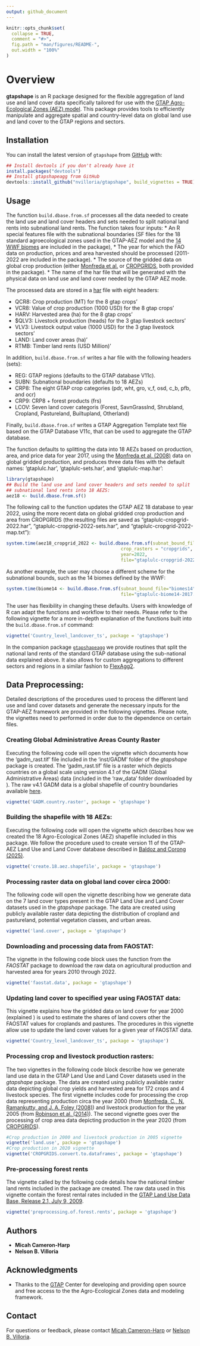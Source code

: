 ```yaml
---
output: github_document
---
```


<!-- README.md is generated from README.Rmd. Please edit that file -->

```r
knitr::opts_chunk$set(
  collapse = TRUE,
  comment = "#>",
  fig.path = "man/figures/README-",
  out.width = "100%"
)
```

# Overview

<!-- badges: start -->
<!-- badges: end -->

**gtapshape** is an R package designed for the flexible aggregation of
land use and land cover data specifically tailored for use with the
[GTAP Agro-Ecological Zones (AEZ) model](https://www.gtap.agecon.purdue.edu/resources/res_display.asp?RecordID=2605). This
package provides tools to efficiently manipulate and aggregate spatial
and country-level data on global land use and land cover to the GTAP
regions and sectors.


## Installation

You can install the latest version of `gtapshape` from
[GitHub](https://github.com/) with:

```r
## Install devtools if you don't already have it
install.packages("devtools")
## Install gtapshapeagg from GitHub
devtools::install_github("nvilloria/gtapshape", build_vignettes = TRUE)
```

## Usage

The function `build.dbase.from.sf` processes all the data needed to
create the land use and land cover headers and sets needed to split
national land rents into subnational land rents. The function takes
four inputs: 
* An R special features file with the subnational
boundaries (SF files for the 18 standard agroecological zones used in
the GTAP-AEZ model and the [14 WWF biomes](https://en.wikipedia.org/wiki/List_of_terrestrial_ecoregions_(WWF))
are included in the package), 
* The year for which the FAO data on production, prices and area harvested should
be processed (2011-2022 are included in the package).
* The source of the gridded data on global crop production (either
[Monfreda et al.](https://agupubs.onlinelibrary.wiley.com/doi/full/10.1029/2007GB002947)
or [CROPGRIDS](https://www.nature.com/articles/s41597-024-03247-7),
both provided in the package).
* The name of the har file that will be generated with the
physical data on land use and land cover needed by the GTAP AEZ
mode. 

The processed data are stored in a
[har](https://www.copsmodels.com/webhelp/rungtap/index.html?hc_harfiles.htm)
file with eight headers:

* QCR8: Crop production (MT) for the 8 gtap crops'
* VCR8: Value of crop production (1000 USD) for the 8 gtap crops'
* HARV: Harvested area (ha) for the 8 gtap crops'
* $QLV3: Livestock production (heads) for the 3 gtap livestock sectors'
* VLV3: Livestock output value (1000 USD) for the 3 gtap livestock sectors'
* LAND: Land cover areas (ha)'
* RTMB: Timber land rents (USD Million)'

In addition, `build.dbase.from.sf` writes a har file with the
following headers (sets):

* REG: GTAP regions (defaults to the GTAP database V11c).
* SUBN: Subnational boundaries (defaults to 18 AEZs)
* CRP8: The eight GTAP crop categories (pdr, wht, gro, v_f, osd, c_b, pfb, and ocr)
* CRP9: CRP8 + forest products (frs)
* LCOV: Seven land cover categoris (Forest, SavnGrasslnd, Shrubland,
  Cropland, Pastureland, Builtupland, Otherland)

Finally, `build.dbase.from.sf` writes a GTAP Aggregation Template text
file based on the GTAP Database V11c, that can be used to aggregate
the GTAP database.

The function defaults to splitting the data into 18 AEZs based on production,
area, and price data for year 2017, using the [Monfreda et al. (2008)](https://doi.org/10.1029/2007GB002947) data on
global gridded production, and produces three data files with the default names:
'gtaplulc.har', 'gtaplulc-sets.har', and 'gtaplulc-map.har':

```r
library(gtapshape)
## Build the land use and land cover headers and sets needed to split
## subnational land rents into 18 AEZS:
aez18 <- build.dbase.from.sf()
```

The following call to the function updates the GTAP AEZ 18 database to
year 2022, using the more recent data on global gridded crop
production and area from CROPGRIDS (the resulting files are saved as
"gtaplulc-cropgrid-2022.har", "gtaplulc-cropgrid-2022-sets.har", and
"gtaplulc-cropgrid-2022-map.txt"):
```r
system.time(aez18_cropgrid_2022 <- build.dbase.from.sf(subnat_bound_file="aez18",
                                           crop_rasters = "cropgrids",
                                           year=2022,
                                           file="gtaplulc-cropgrid-2022.har"))

```

As another example, the user may choose a different scheme for the
subnational bounds, such as the 14 biomes defined by the WWF:

```r
system.time(biome14 <- build.dbase.from.sf(subnat_bound_file="biomes14",
                                           file="gtaplulc-biome14-2017.har"))
```

The user has flexibility in changing these defaults. Users with
knowledge of R can adapt the functions and workflow to their needs. 
Please refer to the following vignette for a more in-depth explanation 
of the functions built into the `build.dbase.from.sf` command:
```r
vignette('Country_level_landcover_ts', package = 'gtapshape')
```

In the companion package
[`gtapshapeagg`](https://github.com/nvilloria/gtapshapeagg) we provide
routines that split the national land rents of the standard GTAP
database using the sub-national data explained above. It also allows
for custom aggregations to different sectors and regions in a similar
fashion to
[FlexAgg2](https://www.gtap.agecon.purdue.edu/databases/flexagg2.asp).



## Data Preprocessing:

Detailed descriptions of the procedures used to process the different
land use and land cover datasets and generate the necessary inputs 
for the GTAP-AEZ framework are provided in the following vignettes. 
Please note, the vignettes need to performed in order due to the 
dependence on certain files. 

### Creating Global Administrative Areas County Raster 
Executing the following code will open the vignette which documents how the 
'gadm_rast.tif' file included in the 'inst/GADM' folder of the *gtapshape* 
package is created. The 'gadm_rast.tif' file is a raster
which depicts countries on a global scale using version 4.1 of the GADM (Global 
Administrative Areas) data (included in the 'raw_data' folder downloaded by 
\link[gtapshape]{setup_gtapshape}). The raw v4.1 GADM data is a global shapefile 
of country boundaries available [here](https://gadm.org/download_world.html#google_vignette). 
```r
vignette('GADM.country.raster', package = 'gtapshape')
```

### Building the shapefile with 18 AEZs:
Executing the following code will open the vignette which describes how we created the 18 Agro-Ecological Zones (AEZ) shapefile included in this package. We follow the procedure used to create version 11 of the GTAP-AEZ Land Use and Land Cover database described in [Baldoz and Corong (2025)](https://www.gtap.agecon.purdue.edu/resources/res_display.asp?RecordID=7407). 
```r
vignette('create.18.aez.shapefile', package = 'gtapshape')
```

### Processing raster data on global land cover circa 2000:
The following code will open the vignette describing how we generate data on the 7 land cover types present in the GTAP Land Use and Land Cover datasets used in the *gtapshape* package. The data are created using publicly available raster data depicting the distribution of cropland and pastureland, potential vegetation classes, and urban areas.
```r
vignette('land.cover', package = 'gtapshape')
```

### Downloading and processing data from FAOSTAT:
The vignette in the following code block uses the \link[FAOSTAT]{get_faostat_bulk} function from the *FAOSTAT* package to download the raw data on agricultural production and harvested area for years 2010 through 2022.  
```r
vignette('faostat.data', package = 'gtapshape')
```

### Updating land cover to specified year using FAOSTAT data:
This vignette explains how the gridded data on land cover for year 2000 (explained \href{../doc/land.cover.html}{here}) is used to estimate the shares of land covers other the FAOSTAT values for croplands and pastures. The procedures in this vignette allow use to update the land cover values for a given year of FAOSTAT data.
```r
vignette('Country_level_landcover_ts', package = 'gtapshape')
```

### Processing crop and livestock production rasters:
The two vignettes in the following code block describe how we generate land use data in the GTAP Land Use and Land Cover datasets used in the *gtapshape* package. The data are created using publicly available raster data depicting global crop yields and harvested area for 172 crops and 4 livestock species. The first vignette includes code for processing the crop data representing production circa the year 2000 (from [Monfreda, C., N. Ramankutty, and J. A. Foley (2008)](https://doi.org/10.1029/2007GB002947)) and livestock production for the year 2005 (from [Robinson et al. (2014)](https://doi.org/10.1371/journal.pone.0096084)). The second vignette goes over the processing of crop area data depicting production in the year 2020 (from [CROPGRIDS](https://doi.org/10.1038/s41597-024-03247-7)).
```r
#Crop production in 2000 and livestock production in 2005 vignette
vignette('land.use', package = 'gtapshape')
#Crop production in 2020 vignette
vignette('CROPGRIDS.convert.to.dataframes', package = 'gtapshape')
```

### Pre-processing forest rents
The vignette called by the following code details how the national timber land rents included in the package are created. The raw data used in this vignette contain the forest rental rates included in the [GTAP Land Use Data Base, Release 2.1, July 9, 2009](https://www.gtap.agecon.purdue.edu/resources/res_display.asp?RecordID=1900). 
```r
vignette('preprocessing.of.forest.rents', package = 'gtapshape')
```


## Authors

- **Micah Cameron-Harp**
- **Nelson B. Villoria**

## Acknowledgments

- Thanks to the [GTAP](https://www.gtap.agecon.purdue.edu/) Center for
  developing and providing open source and free access to the the
  Agro-Ecological Zones data and modeling framework.

## Contact

For questions or feedback, please contact [Micah Cameron-Harp](mailto:mcameronharp@ksu.edu) or [Nelson B. Villoria](mailto:nvilloriap@ksu.edu).
